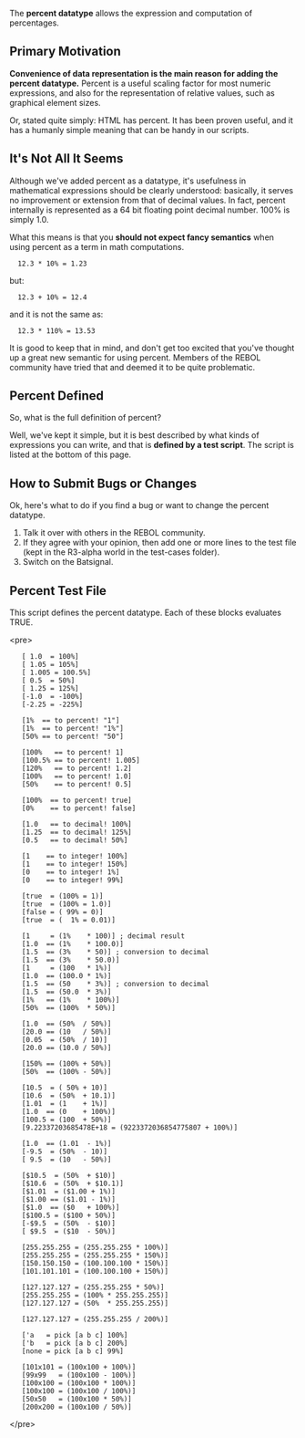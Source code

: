 The '''percent datatype''' allows the expression and computation of percentages.

==Primary Motivation==

'''Convenience of data representation is the main reason for adding the percent datatype.''' Percent is a useful scaling factor for most numeric expressions, and also for the representation of relative values, such as graphical element sizes.

Or, stated quite simply: HTML has percent. It has been proven useful, and it has a humanly simple meaning that can be handy in our scripts.

==It's Not All It Seems==

Although we've added percent as a datatype, it's usefulness in mathematical expressions should be clearly understood: basically, it serves no improvement or extension from that of decimal values. In fact, percent internally is represented as a 64 bit floating point decimal number. 100% is simply 1.0.

What this means is that you '''should not expect fancy semantics''' when using percent as a term in math computations.

   12.3 * 10% = 1.23

but:

   12.3 + 10% = 12.4

and it is not the same as:

   12.3 * 110% = 13.53

It is good to keep that in mind, and don't get too excited that you've thought up a great new semantic for using percent. Members of the REBOL community have tried that and deemed it to be quite problematic.

==Percent Defined==

So, what is the full definition of percent?

Well, we've kept it simple, but it is best described by what kinds of expressions you can write, and that is '''defined by a test script'''. The script is listed at the bottom of this page.

==How to Submit Bugs or Changes==

Ok, here's what to do if you find a bug or want to change the percent datatype.

#Talk it over with others in the REBOL community.
#If they agree with your opinion, then add one or more lines to the test file (kept in the R3-alpha world in the test-cases folder).
#Switch on the Batsignal.

==Percent Test File==

This script defines the percent datatype. Each of these blocks evaluates TRUE.

&lt;pre&gt;
	[ 1.0  = 100%]
	[ 1.05 = 105%]
	[ 1.005 = 100.5%]
	[ 0.5  = 50%]
	[ 1.25 = 125%]
	[-1.0  = -100%]
	[-2.25 = -225%]

	[1%  == to percent! &quot;1&quot;]
	[1%  == to percent! &quot;1%&quot;]
	[50% == to percent! &quot;50&quot;]

	[100%   == to percent! 1]
	[100.5% == to percent! 1.005]
	[120%   == to percent! 1.2]
	[100%   == to percent! 1.0]
	[50%    == to percent! 0.5]

	[100%  == to percent! true]
	[0%    == to percent! false]

	[1.0   == to decimal! 100%]
	[1.25  == to decimal! 125%]
	[0.5   == to decimal! 50%]

	[1    == to integer! 100%]
	[1    == to integer! 150%]
	[0    == to integer! 1%]
	[0    == to integer! 99%]

	[true  = (100% = 1)]
	[true  = (100% = 1.0)]
	[false = ( 99% = 0)]
	[true  = (  1% = 0.01)]

	[1     = (1%    * 100)] ; decimal result
	[1.0  == (1%    * 100.0)]
	[1.5  == (3%    * 50)] ; conversion to decimal
	[1.5  == (3%    * 50.0)]
	[1     = (100   * 1%)]
	[1.0  == (100.0 * 1%)]
	[1.5  == (50    * 3%)] ; conversion to decimal
	[1.5  == (50.0  * 3%)] 
	[1%   == (1%    * 100%)]
	[50%  == (100%  * 50%)]

	[1.0  == (50%  / 50%)]
	[20.0 == (10   / 50%)]
	[0.05  = (50%  / 10)]
	[20.0 == (10.0 / 50%)]

	[150% == (100% + 50%)]
	[50%  == (100% - 50%)]

	[10.5  = ( 50% + 10)]
	[10.6  = (50%  + 10.1)]
	[1.01  = (1    + 1%)]
	[1.0  == (0    + 100%)]
	[100.5 = (100  + 50%)]
	[9.22337203685478E+18 = (9223372036854775807 + 100%)]

	[1.0  == (1.01  - 1%)]
	[-9.5  = (50%  - 10)]
	[ 9.5  = (10   - 50%)]

	[$10.5  = (50%  + $10)]
	[$10.6  = (50%  + $10.1)]
	[$1.01  = ($1.00 + 1%)]
	[$1.00 == ($1.01 - 1%)]
	[$1.0  == ($0   + 100%)]
	[$100.5 = ($100 + 50%)]
	[-$9.5  = (50%  - $10)]
	[ $9.5  = ($10  - 50%)]

	[255.255.255 = (255.255.255 * 100%)]
	[255.255.255 = (255.255.255 * 150%)]
	[150.150.150 = (100.100.100 * 150%)]
	[101.101.101 = (100.100.100 + 150%)]

	[127.127.127 = (255.255.255 * 50%)]
	[255.255.255 = (100% * 255.255.255)]
	[127.127.127 = (50%  * 255.255.255)]

	[127.127.127 = (255.255.255 / 200%)]

	['a   = pick [a b c] 100%]
	['b   = pick [a b c] 200%]
	[none = pick [a b c] 99%]

	[101x101 = (100x100 + 100%)]
	[99x99   = (100x100 - 100%)]
	[100x100 = (100x100 * 100%)]
	[100x100 = (100x100 / 100%)]
	[50x50   = (100x100 * 50%)]
	[200x200 = (100x100 / 50%)]
&lt;/pre&gt;